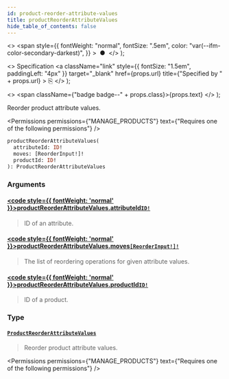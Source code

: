 ```yaml
---
id: product-reorder-attribute-values
title: productReorderAttributeValues
hide_table_of_contents: false
---
```


  <>
    <span
      style={{
        fontWeight: "normal",
        fontSize: ".5em",
        color: "var(--ifm-color-secondary-darkest)",
      }}
    >
      &nbsp;●&nbsp;
    </span>
  </>
);

  <>
    Specification
    <a
      className="link"
      style={{ fontSize: "1.5em", paddingLeft: "4px" }}
      target="\_blank"
      href={props.url}
      title={"Specified by " + props.url}
    >
      ⎘
    </a>
  </>
);

  <>
    <span className={"badge badge--" + props.class}>{props.text}</span>
  </>
);

Reorder product attribute values.

<Permissions
  permissions={"MANAGE_PRODUCTS"}
  text={"Requires one of the following permissions"}
/>

```graphql
productReorderAttributeValues(
  attributeId: ID!
  moves: [ReorderInput!]!
  productId: ID!
): ProductReorderAttributeValues
```

### Arguments

#### [<code style={{ fontWeight: 'normal' }}>productReorderAttributeValues.<b>attributeId</b></code>](#)<Bullet />[`ID!`](../../../api-reference/miscellaneous/scalars/id) <Badge class="secondary" text="non-null"/> <Badge class="secondary" text="scalar"/> <Badge class="secondary" text="miscellaneous"/>

> ID of an attribute.

#### [<code style={{ fontWeight: 'normal' }}>productReorderAttributeValues.<b>moves</b></code>](#)<Bullet />[`[ReorderInput!]!`](../../../api-reference/miscellaneous/inputs/reorder-input) <Badge class="secondary" text="non-null"/> <Badge class="secondary" text="input"/> <Badge class="secondary" text="miscellaneous"/>

> The list of reordering operations for given attribute values.

#### [<code style={{ fontWeight: 'normal' }}>productReorderAttributeValues.<b>productId</b></code>](#)<Bullet />[`ID!`](../../../api-reference/miscellaneous/scalars/id) <Badge class="secondary" text="non-null"/> <Badge class="secondary" text="scalar"/> <Badge class="secondary" text="miscellaneous"/>

> ID of a product.

### Type

#### [`ProductReorderAttributeValues`](../../../api-reference/products/objects/product-reorder-attribute-values) <Badge class="secondary" text="object"/> <Badge class="secondary" text="products"/>

> Reorder product attribute values.

<Permissions
  permissions={"MANAGE_PRODUCTS"}
  text={"Requires one of the following permissions"}
/>

>

